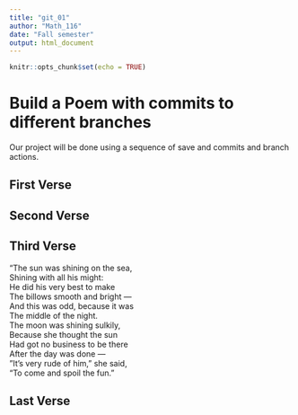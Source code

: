 ---
title: "git_01"
author: "Math_116"
date: "Fall semester"
output: html_document
---

```{r setup, include=FALSE}
knitr::opts_chunk$set(echo = TRUE)
```
# Build a Poem with commits to different branches
Our project will be done using a sequence of save and commits and branch actions.
<!-- Do not modify or change any text in "!--" bracketed areas such as this --- these are instructions to
you, if you change any of this the git program will notice it and compromise your git merging strategy !-->

## First Verse 
<!--Put the first five lines of a poem by Lewis Carrol in this section!-->

## Second Verse
<!--Put the first five lines of a poem by Robert Frost here!-->

## Third Verse
<!--Put the first two verses of The Walrus and the Carpenter here!-->
"The sun was shining on the sea,   
Shining with all his might:   
He did his very best to make   
The billows smooth and bright —   
And this was odd, because it was   
The middle of the night.   
The moon was shining sulkily,   
 Because she thought the sun   
Had got no business to be there   
 After the day was done —   
"It's very rude of him," she said,   
"To come and spoil the fun."   
      
## Last Verse
<!--Put a short poem of your choice 8-20 lines,here!-->
